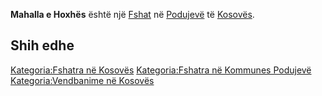 {{Fshat në Kosovës
 | Emri                = Mahalla e Hoxhës
| sqi_D_name = Mahalla e Hoxhës
| sqi_D_FULL_NAME_RO = Mahalla e Hoxhës
| sqi_D_FULL_NAME_ND_RO = Mahalla e Hoxhes
| sqi_D_SORT_NAME_RG = MAHALLAEHOXHES
| sqi_D_FULL_NAME_RG = Mahalla e Hoxhës
| sqi_D_FULL_NAME_ND_RG = Mahalla e Hoxhes
| srp_N_name = Hodžovič Mahala
| srp_N_FULL_NAME_RO = Hodžovič Mahala
| srp_N_FULL_NAME_ND_RO = Hodzovic Mahala
| srp_N_SORT_NAME_RG = HODZOVICMAHALA
| srp_N_FULL_NAME_RG = Hodžovič Mahala
| srp_N_FULL_NAME_ND_RG = Hodzovic Mahala

 | Emri (Rasa dhanore) = 
 | Figura              = 
 | Shteti              = Kosovo
 | Komuna              = Podujevë
 | Kodi postar         = 
 | Sipërfaqja          = 

 | Popullsia           = 

 | Regj. i popullsisë  = 
 | Dend. e popullsisë  = 
 | Faqja zyrtare       = 
 <!--- Koordinatat ----> 
 | Gjerësia            = 42.917258
 | Gjatësia            = 21.16049
 | Lartësia            = 
}}
'''Mahalla e Hoxhës''' është një [[Fshat]] në [[Podujevë]] të [[Kosovës]].

<!-- == Gjeografia == -->
<!-- == Historia == -->
<!-- == Demografia == -->
== Shih edhe ==
{{Komuna Podujevë}}
{{Kosovo-Administrata-Cung}}

[[Kategoria:Fshatra në Kosovës]]
[[Kategoria:Fshatra në Kommunes Podujevë]]
[[Kategoria:Vendbanime në Kosovës]]